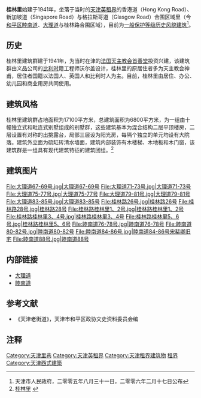 {{天津历史风貌建筑|
省区市 = 天津市 |
名称 = 桂林里 |
图片 = [[File:大理道67-69号.jpg|200px]] |
编号 = 0130055 0130056<br />0130058 0130097<br />0130188 0130189<br />0130190 0130192<br />0130195 0130199<br />0130200 0130248<br />0130250 |
等级 = 一般保护 |
时代 = 1941年|
所在 = [[天津市|天津市]][[和平区_(天津市)|和平区]] |
公布 = 2005年8月31日<br />2006年2月17日 |
}}

'''桂林里'''始建于1941年，坐落于当时的[[天津英租界|天津英租界]]的香港道（Hong Kong Road）、新加坡道（Singapore Road）与格拉斯哥道（Glasgow Road）合围区域里（今[[和平区_(天津市)|和平区]][[睦南道|睦南道]]、[[大理道|大理道]]与桂林路合围区域），目前为[[天津历史风貌建筑|一般保护等级历史风貌建筑]]<ref>天津市人民政府，二零零五年八月三十一日，二零零六年二月十七日公布</ref>。

== 历史 ==
桂林里建筑群建于1941年，为当时在津的[[法国|法国]][[天主教会|天主教会]][[首善堂|首善堂]]投资兴建，该建筑群由义品公司的[[比利时|比利时]]籍工程师沃尔盖设计，桂林里的原居住者多为天主教会神甫，居住者国籍以法国人、英国人和比利时人为主。目前，桂林里由居住、办公、幼儿园和商业用房共同使用。

== 建筑风格 ==
桂林里建筑群占地面积为17100平方米，总建筑面积为6800平方米，为一组由十幢独立式和毗连式别墅组成的别墅群，这些建筑基本为混合结构二层平顶楼房，二层设置有对称的出挑露台，局部三层设为阳光房，每隔个独立的单元均设有大院落。建筑外立面为硫缸砖清水墙面，建筑内部装饰有木楼梯、木地板和木门窗，该建筑群是一组具有现代建筑特征的建筑团组。<ref>[http://www.fmjz.cn/Lists/List25/DispForm.aspx?ID=160 桂林里] {{webarchive|url=https://web.archive.org/web/20120704075009/http://www.fmjz.cn/Lists/List25/DispForm.aspx?ID=160 |date=2012-07-04 }}</ref>

== 建筑图片 ==
<gallery>
File:大理道67-69号.jpg|大理道67-69号
File:大理道71-73号.jpg|大理道71-73号
File:大理道75-77号.jpg|大理道75-77号
File:大理道79-81号.jpg|大理道79-81号
File:大理道83-85号.jpg|大理道83-85号
File:桂林路26号.jpg|桂林路26号
File:桂林路28号.jpg|桂林路28号
File:桂林路桂林里1、2号.jpg|桂林路桂林里1、2号
File:桂林路桂林里3、4号.jpg|桂林路桂林里3、4号
File:桂林路桂林里5、6号.jpg|桂林路桂林里5、6号
File:睦南道76-78号.jpg|睦南道76-78号
File:睦南道80-82号.jpg|睦南道80-82号
File:睦南道84-86号.jpg|睦南道84-86号[[宋棐卿旧居_(睦南道84-86号)|宋棐卿旧宅]]
File:睦南道88号.jpg|睦南道88号
</gallery>

== 内部链接 ==
* [[大理道|大理道]]
* [[睦南道|睦南道]]

== 参考文献 ==
*《天津老街道》，天津市和平区政协文史资料委员会编

== 注释 ==
<div class="references-small">
<references></references>
</div>

{{天津近代历史文化专题}}

[[Category:天津里巷|Category:天津里巷]]
[[Category:天津英租界|Category:天津英租界]]
[[Category:天津租界建筑物|Category:天津租界建筑物]]
[[Category:中国近代建筑|租界]] 
[[Category:天津西式建築|Category:天津西式建築]]